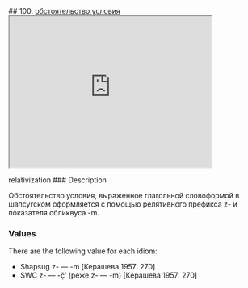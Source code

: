 ## 100. <a href =  'https://agricolamz.github.io/The_Circassian_Isoglosses_Database/100.html'>обстоятельство условия</a><div class='box'><iframe src='https://agricolamz.github.io/The_Circassian_Isoglosses_Database/100.html' width = '400px' height = '300px'></iframe></div>relativization
### Description

Обстоятельство условия, выраженное глагольной словоформой в шапсугском оформляется с помощью релятивного префикса z- и показателя обликвуса -m.

### Values
There are the following value for each idiom:

* Shapsug  z- — -m [Керашева 1957: 270] 
* SWC  z- — -č̣’ (реже z- — -m) [Керашева 1957: 270] 

